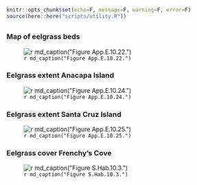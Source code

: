 ```r
knitr::opts_chunk$set(echo=F, message=F, warning=F, error=F)
source(here::here("scripts/utility.R"))
```

## {.tabset}

### Map of eelgrass beds

![`r md_caption("Figure App.E.10.22.")`](../img/cinms_cr/App.E.10.22.jpg)

### Eelgrass extent Anacapa Island

![`r md_caption("Figure App.E.10.24.")`](../img/cinms_cr/App.E.10.24.jpg)

### Eelgrass extent Santa Cruz Island

![`r md_caption("Figure App.E.10.25.")`](../img/cinms_cr/App.E.10.25.jpg)

### Eelgrass cover Frenchy's Cove

![`r md_caption("Figure S.Hab.10.3.")`](../img/cinms_cr/S.Hab.10.3.jpg)


